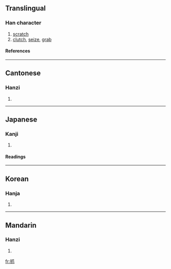 ==Translingual==
===Han character===
{{Han char|rn=64|rad=手|as=04|sn=7|four=5203<sub>0</sub>|canj=手竹中人 (QHLO), X手竹中人 (XQHLO)}}
# [[scratch]]
# [[clutch]], [[seize]], [[grab]]
====References====
{{Han ref|kx=0421.110|dkj=11885|dj=0768.110|hdz=31839.010|uh=6293|ud=25235|bh=A7EC|bd=42988}}
----
==Cantonese==
===Hanzi===
{{yue-hanzi|jyut=|y=ja1, jaau2}}
# {{defn|Cantonese}}
----
==Japanese==
===Kanji===
{{ja-kanji|grade=|rs=手04}}
# {{defn|Japanese}} 
====Readings====
{{ja-readings|on=[[そう]] (sō)|kun=[[つまむ]] (tsumamu), [[つねる]] (tsuneru)}}
----
==Korean==
===Hanja===
{{ko-hanja|hangeul=조|eumhun=|rv=jo|mr=cho|y=co}}
# {{defn|Korean}}
----
==Mandarin==
===Hanzi===
{{cmn-hanzi|pin=[[zhuā]] (zhua1)|wg=chua<sup>1</sup>}}
# {{defn|Mandarin}}

[[fr:抓]]